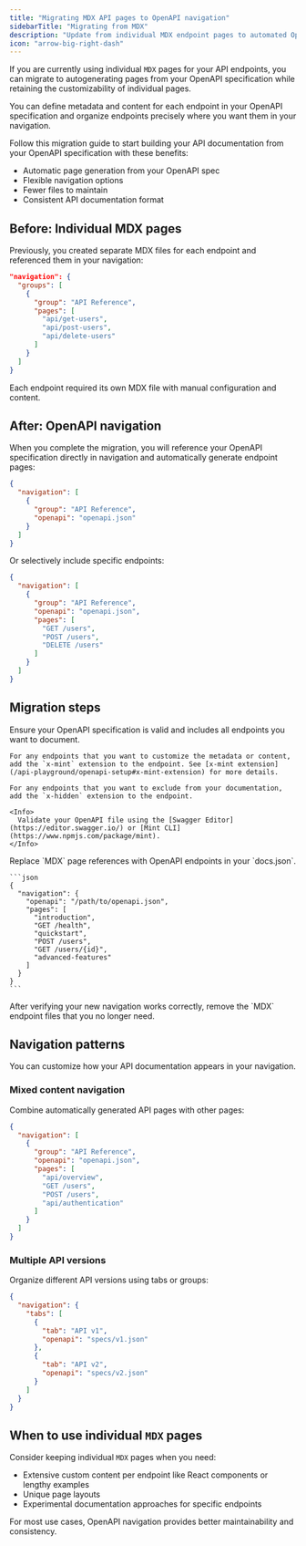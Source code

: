 ```yaml
---
title: "Migrating MDX API pages to OpenAPI navigation"
sidebarTitle: "Migrating from MDX"
description: "Update from individual MDX endpoint pages to automated OpenAPI generation with flexible navigation"
icon: "arrow-big-right-dash"
---
```


If you are currently using individual `MDX` pages for your API endpoints, you can migrate to autogenerating pages from your OpenAPI specification while retaining the customizability of individual pages.

You can define metadata and content for each endpoint in your OpenAPI specification and organize endpoints precisely where you want them in your navigation.

Follow this migration guide to start building your API documentation from your OpenAPI specification with these benefits:

- Automatic page generation from your OpenAPI spec
- Flexible navigation options
- Fewer files to maintain
- Consistent API documentation format

## Before: Individual MDX pages

Previously, you created separate MDX files for each endpoint and referenced them in your navigation:

```json
"navigation": {
  "groups": [
    {
      "group": "API Reference",
      "pages": [
        "api/get-users",
        "api/post-users",
        "api/delete-users"
      ]
    }
  ]
}
```

Each endpoint required its own MDX file with manual configuration and content.

## After: OpenAPI navigation

When you complete the migration, you will reference your OpenAPI specification directly in navigation and automatically generate endpoint pages:

```json
{
  "navigation": [
    {
      "group": "API Reference", 
      "openapi": "openapi.json"
    }
  ]
}
```

Or selectively include specific endpoints:

```json
{
  "navigation": [
    {
      "group": "API Reference",
      "openapi": "openapi.json", 
      "pages": [
        "GET /users",
        "POST /users",
        "DELETE /users"
      ]
    }
  ]
}
```

## Migration steps

<Steps>
  <Step title="Prepare your OpenAPI specification.">
    Ensure your OpenAPI specification is valid and includes all endpoints you want to document.

    For any endpoints that you want to customize the metadata or content, add the `x-mint` extension to the endpoint. See [x-mint extension](/api-playground/openapi-setup#x-mint-extension) for more details.

    For any endpoints that you want to exclude from your documentation, add the `x-hidden` extension to the endpoint.

    <Info>
      Validate your OpenAPI file using the [Swagger Editor](https://editor.swagger.io/) or [Mint CLI](https://www.npmjs.com/package/mint).
    </Info>
  </Step>
  
  <Step title="Update your navigation structure.">
    Replace `MDX` page references with OpenAPI endpoints in your `docs.json`.

    ```json
    {
      "navigation": {
        "openapi": "/path/to/openapi.json",
        "pages": [
          "introduction",
          "GET /health",
          "quickstart", 
          "POST /users",
          "GET /users/{id}",
          "advanced-features"
        ]
      }
    }
    ```

  </Step>

  <Step title="Remove old MDX files.">
    After verifying your new navigation works correctly, remove the `MDX` endpoint files that you no longer need.
  </Step>
</Steps>

## Navigation patterns

You can customize how your API documentation appears in your navigation.

### Mixed content navigation

Combine automatically generated API pages with other pages:

```json
{
  "navigation": [
    {
      "group": "API Reference",
      "openapi": "openapi.json",
      "pages": [
        "api/overview",
        "GET /users",
        "POST /users", 
        "api/authentication"
      ]
    }
  ]
}
```

### Multiple API versions

Organize different API versions using tabs or groups:

```json
{
  "navigation": {
    "tabs": [
      {
        "tab": "API v1",
        "openapi": "specs/v1.json"
      },
      {
        "tab": "API v2", 
        "openapi": "specs/v2.json"
      }
    ]
  }
}
```

## When to use individual `MDX` pages

Consider keeping individual `MDX` pages when you need:

- Extensive custom content per endpoint like React components or lengthy examples
- Unique page layouts
- Experimental documentation approaches for specific endpoints

For most use cases, OpenAPI navigation provides better maintainability and consistency.
